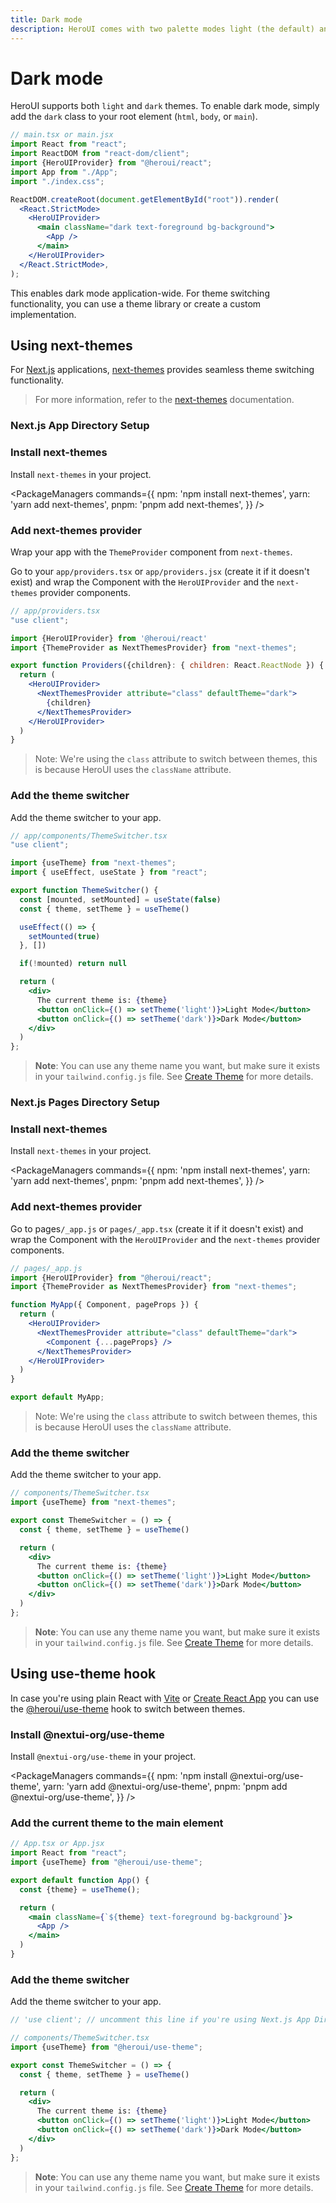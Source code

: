 ```yaml
---
title: Dark mode
description: HeroUI comes with two palette modes light (the default) and dark.
---
```


# Dark mode

HeroUI supports both `light` and `dark` themes. To enable dark mode, simply add the `dark` class to your root element (`html`, `body`, or `main`).

```jsx {11}
// main.tsx or main.jsx
import React from "react";
import ReactDOM from "react-dom/client";
import {HeroUIProvider} from "@heroui/react";
import App from "./App";
import "./index.css";

ReactDOM.createRoot(document.getElementById("root")).render(
  <React.StrictMode>
    <HeroUIProvider>
      <main className="dark text-foreground bg-background">
        <App />
      </main>
    </HeroUIProvider>
  </React.StrictMode>,
);
```

This enables dark mode application-wide. For theme switching functionality, you can use a theme library or create a custom implementation.

<CarbonAd/>

## Using next-themes

For [Next.js](/docs/frameworks/nextjs) applications, [next-themes](https://github.com/pacocoursey/next-themes) provides seamless theme switching functionality.

> For more information, refer to the [next-themes](https://github.com/pacocoursey/next-themes) documentation.

### Next.js App Directory Setup

<Steps>

### Install next-themes

Install `next-themes` in your project.

<PackageManagers
  commands={{
    npm: 'npm install next-themes',
    yarn: 'yarn add next-themes',
    pnpm: 'pnpm add next-themes',
  }}
/>


### Add next-themes provider

Wrap your app with the `ThemeProvider` component from `next-themes`.

Go to your `app/providers.tsx` or `app/providers.jsx` (create it if it doesn't exist) and wrap the 
Component with the `HeroUIProvider` and the `next-themes` provider components.


```jsx
// app/providers.tsx
"use client";

import {HeroUIProvider} from '@heroui/react'
import {ThemeProvider as NextThemesProvider} from "next-themes";

export function Providers({children}: { children: React.ReactNode }) {
  return (
    <HeroUIProvider>
      <NextThemesProvider attribute="class" defaultTheme="dark">
        {children}
      </NextThemesProvider>
    </HeroUIProvider>
  )
}
```

> Note: We're using the `class` attribute to switch between themes, this is because HeroUI uses the `className` attribute.

### Add the theme switcher

Add the theme switcher to your app.

```jsx
// app/components/ThemeSwitcher.tsx
"use client";

import {useTheme} from "next-themes";
import { useEffect, useState } from "react";

export function ThemeSwitcher() {
  const [mounted, setMounted] = useState(false)
  const { theme, setTheme } = useTheme()

  useEffect(() => {
    setMounted(true)
  }, [])

  if(!mounted) return null

  return (
    <div>
      The current theme is: {theme}
      <button onClick={() => setTheme('light')}>Light Mode</button>
      <button onClick={() => setTheme('dark')}>Dark Mode</button>
    </div>
  )
};
```

> **Note**: You can use any theme name you want, but make sure it exists in your 
`tailwind.config.js` file. See [Create Theme](/docs/customization/create-theme) for more details.

</Steps>

### Next.js Pages Directory Setup

<Steps>

### Install next-themes

Install `next-themes` in your project.

<PackageManagers
  commands={{
    npm: 'npm install next-themes',
    yarn: 'yarn add next-themes',
    pnpm: 'pnpm add next-themes',
  }}
/>

### Add next-themes provider

Go to pages`/_app.js` or `pages/_app.tsx` (create it if it doesn't exist) and  wrap the
Component with the `HeroUIProvider` and the `next-themes` provider components.

```jsx
// pages/_app.js
import {HeroUIProvider} from "@heroui/react";
import {ThemeProvider as NextThemesProvider} from "next-themes";

function MyApp({ Component, pageProps }) {
  return (
    <HeroUIProvider>
      <NextThemesProvider attribute="class" defaultTheme="dark">
        <Component {...pageProps} />
      </NextThemesProvider>
    </HeroUIProvider>
  )
}

export default MyApp;
```

> Note: We're using the `class` attribute to switch between themes, this is because HeroUI uses the `className` attribute.

### Add the theme switcher

Add the theme switcher to your app.

```jsx
// components/ThemeSwitcher.tsx
import {useTheme} from "next-themes";

export const ThemeSwitcher = () => {
  const { theme, setTheme } = useTheme()

  return (
    <div>
      The current theme is: {theme}
      <button onClick={() => setTheme('light')}>Light Mode</button>
      <button onClick={() => setTheme('dark')}>Dark Mode</button>
    </div>
  )
};
```

> **Note**: You can use any theme name you want, but make sure it exists in your
`tailwind.config.js` file. See [Create Theme](/docs/customization/create-theme) for more details.

</Steps>


## Using use-theme hook

In case you're using plain React with [Vite](/docs/frameworks/vite) or [Create React App](https://create-react-app.dev/) 
you can use the [@heroui/use-theme](https://github.com/heroui/heroui/tree/canary/packages/hooks/use-theme) hook to switch between themes.

<Steps> 

### Install @nextui-org/use-theme

Install `@nextui-org/use-theme` in your project.

<PackageManagers
  commands={{
    npm: 'npm install @nextui-org/use-theme',
    yarn: 'yarn add @nextui-org/use-theme',
    pnpm: 'pnpm add @nextui-org/use-theme',
  }}
/> 

### Add the current theme to the main element

```jsx
// App.tsx or App.jsx
import React from "react";
import {useTheme} from "@heroui/use-theme";

export default function App() {
  const {theme} = useTheme();

  return (
    <main className={`${theme} text-foreground bg-background`}>
      <App />
    </main>
  )
}
```

### Add the theme switcher

Add the theme switcher to your app.

```jsx
// 'use client'; // uncomment this line if you're using Next.js App Directory Setup

// components/ThemeSwitcher.tsx
import {useTheme} from "@heroui/use-theme";

export const ThemeSwitcher = () => {
  const { theme, setTheme } = useTheme()

  return (
    <div>
      The current theme is: {theme}
      <button onClick={() => setTheme('light')}>Light Mode</button>
      <button onClick={() => setTheme('dark')}>Dark Mode</button>
    </div>
  )
};
```

> **Note**: You can use any theme name you want, but make sure it exists in your
`tailwind.config.js` file. See [Create Theme](/docs/customization/create-theme) for more details.


</Steps>
